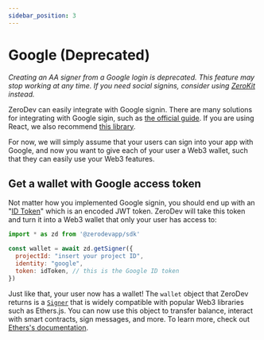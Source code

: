 ```yaml
---
sidebar_position: 3
---
```


# Google (Deprecated)

*Creating an AA signer from a Google login is deprecated.  This feature may stop working at any time.  If you need social signins, consider using [ZeroKit](/zerokit/getting-started) instead.*

ZeroDev can easily integrate with Google signin.  There are many solutions for integrating with Google sigin, such as [the official guide](https://developers.google.com/identity/gsi/web/guides/overview).  If you are using React, we also recommend [this library](https://github.com/MomenSherif/react-oauth).

For now, we will simply assume that your users can sign into your app with Google, and now you want to give each of your user a Web3 wallet, such that they can easily use your Web3 features.

## Get a wallet with Google access token

Not matter how you implemented Google signin, you should end up with an "[ID Token](https://developers.google.com/identity/sign-in/web/backend-auth)" which is an encoded JWT token.  ZeroDev will take this token and turn it into a Web3 wallet that only your user has access to:

```javascript
import * as zd from '@zerodevapp/sdk'

const wallet = await zd.getSigner({
  projectId: "insert your project ID",
  identity: "google",
  token: idToken, // this is the Google ID token
})
```

Just like that, your user now has a wallet!  The `wallet` object that ZeroDev returns is a [`Signer`](https://docs.ethers.io/v5/api/signer/#Signer) that is widely compatible with popular Web3 libraries such as Ethers.js.  You can now use this object to transfer balance, interact with smart contracts, sign messages, and more.  To learn more, check out [Ethers's documentation](https://docs.ethers.io/v5/getting-started/).